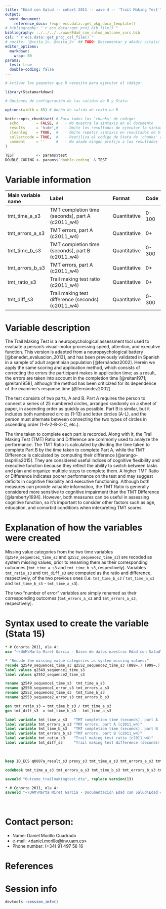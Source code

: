 ```yaml
---
title: "Edad con Salud -- cohort 2011 -- wave 4 -- 'Trail Making Test'"
output:
  word_document:
    reference_docx: !expr ecs.data::get_pkg_docx_template()
# bibliography: "`r ecs.data::get_proj_bib_file()`"
bibliography: ../../../../www/Edad_con_salud_outcome_vars.bib
csl: "`r ecs.data::get_proj_csl_file()`"
# nocite: '@<cita_1>, @<cita_2>' ## TODO: Descomentar y añadir cita(s) o borrar campo
editor_options: 
  markdown:
    wrap: 80
params:
  test: true
  double-coding: false
---
```


```r
# Activar los paquetes que R necesita para ejecutar el código:

library(Statamarkdown)

# Opciones de configuración de las salidas de R y Stata:

options(width = 88) # Ancho de salida de texto en R

knitr::opts_chunk$set( # Para todos los 'chunks' de código:
  echo        = FALSE, #   - No muestra la sintaxis en el documento
  results     = 'hide',#   - Omite los resultados de ejecutar la sintaxis
  cleanlog    = TRUE,  #   - Omite repetir sintaxis en resultados de Stata
  collectcode = TRUE,  #   - Reutiliza el código de Stata de 'chunks' anteriores
  comment     = ''     #   - No añade ningún prefijo a los resultados
)

TEST          <- params$test
DOUBLE_CODING <- params$`double-coding` & TEST
```

# Variable information

| Main variable name | Label                                             | Format       | Code  |
|:-------------------|:--------------------------------------------------|:-------------|:------|
| tmt_time_a\_s3     | TMT completion time (seconds), part A (c2011_w4)  | Quantitative | 0-100 |
| tmt_errors_a\_s3   | TMT errors, part A (c2011_w4)                     | Quantitative | 0+    |
| tmt_time_b\_s3     | TMT completion time (seconds), part B (c2011_w4)  | Quantitative | 0-300 |
| tmt_errors_b\_s3   | TMT errors, part A (c2011_w4)                     | Quantitative | 0+    |
| tmt_ratio_s3       | Trail making test ratio (c2011_w4)                | Quantitative | 0+    |
| tmt_diff_s3        | Trail making test difference (seconds) (c2011_w4) | Quantitative | 0-300 |

# Variable description

The Trail Making Test is a neuropsychological assessment tool used to evaluate a
person's visual-motor processing speed, attention, and executive function. This
version is adapted from a neuropsychological battery [@benedet_evaluacion_2013],
and has been previously validated in Spanish in a sample of adult argentinian
population [@fernández2002]. Herein we apply the same scoring and application
method, which consists of correcting the errors the participant makes in
application time; as a result, the errors are taken into account in the
completion time [@reitan1971; @reitan1958], although the method has been
criticized for its dependence of the examiner's response time [@fernández2002].

The test consists of two parts, A and B. Part A requires the person to connect a
series of 25 numbered circles, arranged randomly on a sheet of paper, in
ascending order as quickly as possible. Part B is similar, but it includes both
numbered circles (1-13) and letter circles (A-L), and the person must alternate
between connecting the two types of circles in ascending order (1-A-2-B-3-C,
etc.).

The time taken to complete each part is recorded. Along with it, the Trail
Making Test (TMT) Ratio and Difference are commonly used to analyze the
performance. The TMT Ratio is calculated by dividing the time taken to complete
Part B by the time taken to complete Part A, while the TMT Difference is
calculated by computing their difference [@arango-lasprilla2015]. They are
considered useful indices of cognitive flexibility and executive function
because they reflect the ability to switch between tasks and plan and organize
multiple steps to complete them. A higher TMT Ratio or Difference indicates
poorer performance on the test and may suggest deficits in cognitive flexibility
and executive functioning. Although both measures can provide valuable
information, the TMT Ratio is generally considered more sensitive to cognitive
impairment than the TMT Difference [@lamberty1994]. However, both measures can
be useful in assessing cognitive function, so it's important to consider other
factors such as age, education, and comorbid conditions when interpreting TMT
scores.

# Explanation of how the variables were created

Missing value categories from the two time variables (`q2549_sequence1_time_s3`
and `q2552_sequence2_time_s3`) are recoded as system missing values, prior to
renaming them as their corresponding outcomes (`tmt_time_a_s3` and
`tmt_time_b_s3`, respectively). Variables `tmt_ratio_s3` and `tmt_diff_s3` are
computed as the ratio and difference, respectively, of the two previous ones
(i.e. `tmt_time_b_s3` / `tmt_time_a_s3` and `tmt_time_b_s3` - `tmt_time_a_s3`).

The two "number of error" variables are simply renamed as their corresponding
outcomes (`tmt_errors_a_s3` and `tmt_errors_a_s3`, respectively).

# Syntax used to create the variable (Stata 15)

```stata
* # Cohorte 2011, ola 4:
use "~\UAM\Marta Miret Garcia - Bases de datos maestras Edad con Salud\Ola_4\Cohorte 2011\rawdata_c2011w4.dta"
```

```stata
* "Recode the missing value categories as system missing values:"
recode q2549_sequence1_time_s3 q2552_sequence2_time_s3 (888=.) (999=.)
label values q2549_sequence1_time_s3
label values q2552_sequence2_time_s3

rename q2549_sequence1_time_s3  tmt_time_a_s3
rename q2550_sequence1_error_s3 tmt_errors_a_s3
rename q2552_sequence2_time_s3  tmt_time_b_s3
rename q2553_sequence2_error_s3 tmt_errors_b_s3

gen tmt_ratio_s3 = tmt_time_b_s3 / tmt_time_a_s3
gen tmt_diff_s3  = tmt_time_b_s3 - tmt_time_a_s3

label variable tmt_time_a_s3   "TMT completion time (seconds), part A (c2011_w4)"
label variable tmt_errors_a_s3 "TMT errors, part A (c2011_w4)"
label variable tmt_time_b_s3   "TMT completion time (seconds), part B (c2011_w4)"
label variable tmt_errors_b_s3 "TMT errors, part B (c2011_w4)"
label variable tmt_ratio_s3    "Trail making test ratio (c2011_w4)"
label variable tmt_diff_s3     "Trail making test difference (seconds) (c2011_w4)"
```

<br>

```stata
keep ID_ECS q0007a_result_s3 proxy_s3 tmt_time_a_s3 tmt_errors_a_s3 tmt_time_b_s3 tmt_errors_b_s3 tmt_ratio_s3 tmt_diff_s3

codebook tmt_time_a_s3 tmt_errors_a_s3 tmt_time_b_s3 tmt_errors_b_s3 tmt_ratio_s3 tmt_diff_s3
```

```stata
saveold "Outcome_trailmakingtest.dta", replace version(13)
```

```stata
* # Cohorte 2011, ola 4:
saveold "~\UAM\Marta Miret Garcia - Documentacion Edad con Salud\Edad con salud - Ola 4\Outcomes\Cohorte 2011\Outcome datasets\Outcome_trailmakingtest.dta", replace version(13)
```

<br>

# Contact person:

-   Name: Daniel Morillo Cuadrado
-   e-mail:
    [\<daniel.morillo\@inv.uam.es\>](mailto:daniel.morillo@inv.uam.es){.email}
-   Phone number: (+34) 91 497 58 16

# References

::: {#refs}
:::

\newpage

# Session info

```r
devtools::session_info()
```
